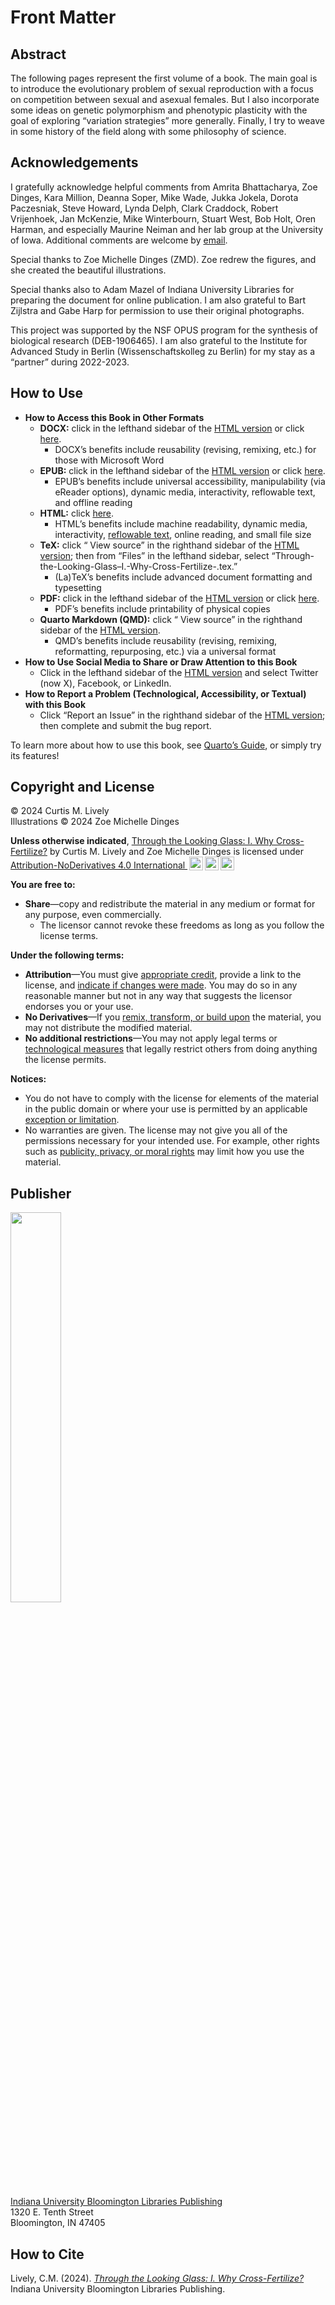 # Front Matter {.unnumbered}

::: {.content-visible when-format="pdf"}

## Abstract

The following pages represent the first volume of a book. The main goal is to introduce the evolutionary problem of sexual reproduction with a focus on competition between sexual and asexual females. But I also incorporate some ideas on genetic polymorphism and phenotypic plasticity with the goal of exploring "variation strategies" more generally. Finally, I try to weave in some history of the field along with some philosophy of science. 

:::

## Acknowledgements

I gratefully acknowledge helpful comments from Amrita Bhattacharya, Zoe Dinges, Kara Million, Deanna Soper, Mike Wade, Jukka Jokela, Dorota Paczesniak, Steve Howard, Lynda Delph, Clark Craddock, Robert Vrijenhoek, Jan McKenzie, Mike Winterbourn, Stuart West, Bob Holt, Oren Harman, and especially Maurine Neiman and her lab group at the University of Iowa. Additional comments are welcome by [email](mailto:clively@indiana.edu). 

Special thanks to Zoe Michelle Dinges (ZMD). Zoe redrew the figures, and she created the beautiful illustrations. 

Special thanks also to Adam Mazel of Indiana University Libraries for preparing the document for online publication. I am also grateful to Bart Zijlstra and Gabe Harp for permission to use their original photographs.

This project was supported by the NSF OPUS program for the synthesis of biological research (DEB-1906465). I am also grateful to the Institute for Advanced Study in Berlin (Wissenschaftskolleg zu Berlin) for my stay as a "partner" during 2022-2023. 

## How to Use

- **How to Access this Book in Other Formats**
    - **DOCX:** click <i class="bi bi-download"></i> in the lefthand sidebar of the [HTML version](https://iulibscholcomm.github.io/through-the-looking-glass/) or click [here](https://iulibscholcomm.github.io/through-the-looking-glass/Through-the-Looking-Glass--I.-Why-Cross-Fertilize-.docx).
        - DOCX's benefits include reusability (revising, remixing, etc.) for those with Microsoft Word
    - **EPUB:** click <i class="bi bi-download"></i> in the lefthand sidebar of the [HTML version](https://iulibscholcomm.github.io/through-the-looking-glass/) or click [here](https://iulibscholcomm.github.io/through-the-looking-glass/Through-the-Looking-Glass--I.-Why-Cross-Fertilize-.epub).
        - EPUB's benefits include universal accessibility, manipulability (via eReader options), dynamic media, interactivity, reflowable text, and offline reading
    - **HTML:** click [here](https://iulibscholcomm.github.io/through-the-looking-glass/).
        - HTML's benefits include machine readability, dynamic media, interactivity, [reflowable text](https://en.wikipedia.org/wiki/Reflowable_document), online reading, and small file size
    - **TeX:** click "<i class="bi bi-github"></i> View source" in the righthand sidebar of the [HTML version](https://iulibscholcomm.github.io/through-the-looking-glass/); then from "Files" in the lefthand sidebar, select "Through-the-Looking-Glass--I.-Why-Cross-Fertilize-.tex."
        - (La)TeX's benefits include advanced document formatting and typesetting 
    - **PDF:** click <i class="bi bi-download"></i> in the lefthand sidebar of the [HTML version](https://iulibscholcomm.github.io/through-the-looking-glass/) or click [here](https://iulibscholcomm.github.io/through-the-looking-glass/Through-the-Looking-Glass--I.-Why-Cross-Fertilize-.pdf).
        - PDF's benefits include printability of physical copies
    - **Quarto Markdown (QMD):** click "<i class="bi bi-github"></i> View source" in the righthand sidebar of the [HTML version](https://iulibscholcomm.github.io/through-the-looking-glass/).
        - QMD's benefits include reusability (revising, remixing, reformatting, repurposing, etc.) via a universal format
- **How to Use Social Media to Share or Draw Attention to this Book**
    - Click <i class="bi bi-share"></i> in the lefthand sidebar of the [HTML version](https://iulibscholcomm.github.io/through-the-looking-glass/) and select Twitter (now X), Facebook, or LinkedIn.
- **How to Report a Problem (Technological, Accessibility, or Textual) with this Book**
    - Click "Report an Issue" in the righthand sidebar of the [HTML version](https://iulibscholcomm.github.io/through-the-looking-glass/); then complete and submit the bug report.

To learn more about how to use this book, see [Quarto's Guide](https://quarto.org/docs/guide/), or simply try its features! 

::: {.content-visible unless-format="pdf"}

## Copyright and License

&copy; 2024 Curtis M. Lively\
Illustrations &copy; 2024 Zoe Michelle Dinges\

<p xmlns:cc="http://creativecommons.org/ns#" xmlns:dct="http://purl.org/dc/terms/"><strong>Unless otherwise indicated</strong>, <a property="dct:title" rel="cc:attributionURL" href="https://iulibscholcomm.github.io/through-the-looking-glass/">Through the Looking Glass: I. Why Cross-Fertilize?</a> by <span property="cc:attributionName">Curtis M. Lively and Zoe Michelle Dinges</span> is licensed under <a href="http://creativecommons.org/licenses/by-nd/4.0/?ref=chooser-v1" target="_blank" rel="license noopener noreferrer" style="display:inline-block;">Attribution-NoDerivatives 4.0 International <img style="height:22px!important;margin-left:3px;vertical-align:text-bottom;" src="https://mirrors.creativecommons.org/presskit/icons/cc.svg?ref=chooser-v1" alt="Creative Commons CC logo."></img><img style="height:22px!important;margin-left:3px;vertical-align:text-bottom;" src="https://mirrors.creativecommons.org/presskit/icons/by.svg?ref=chooser-v1" alt="Creative Commons BY logo."></img><img style="height:22px!important;margin-left:3px;vertical-align:text-bottom;" src="https://mirrors.creativecommons.org/presskit/icons/nd.svg?ref=chooser-v1" alt="Creative Commons No-Derivatives logo."></img></a></p>

**You are free to:**

- **Share**—copy and redistribute the material in any medium or format for any purpose, even commercially.  
    - The licensor cannot revoke these freedoms as long as you follow the license terms.  

**Under the following terms:**

- **Attribution**—You must give [appropriate credit](https://creativecommons.org/licenses/by-nd/4.0/#ref-appropriate-credit), provide a link to the license, and [indicate if changes were made](https://creativecommons.org/licenses/by-nd/4.0/#ref-indicate-changes). You may do so in any reasonable manner but not in any way that suggests the licensor endorses you or your use.  
- **No Derivatives**—If you [remix, transform, or build upon](https://creativecommons.org/licenses/by-nd/4.0/#ref-some-kinds-of-mods) the material, you may not distribute the modified material.  
- **No additional restrictions**—You may not apply legal terms or [technological measures](https://creativecommons.org/licenses/by-nd/4.0/#ref-technological-measures) that legally restrict others from doing anything the license permits.

**Notices:**

- You do not have to comply with the license for elements of the material in the public domain or where your use is permitted by an applicable [exception or limitation](https://creativecommons.org/licenses/by-nd/4.0/#ref-exception-or-limitation).
- No warranties are given. The license may not give you all of the permissions necessary for your intended use. For example, other rights such as [publicity, privacy, or moral rights](https://creativecommons.org/licenses/by-nd/4.0/#ref-publicity-privacy-or-moral-rights) may limit how you use the material.

## Publisher

![](images/iublpub_logo.png){fig-alt="Logo of Indiana University Bloomington Libraries Publishing." width="40%"}\

[Indiana University Bloomington Libraries Publishing](https://libraries.indiana.edu/scholarly-communication)\
1320 E. Tenth Street\
Bloomington, IN 47405

::: 

## How to Cite

Lively, C.M. (2024). [*Through the Looking Glass: I. Why Cross-Fertilize?*](https://doi.org/10.5967/GBD3-KA07) Indiana University Bloomington Libraries Publishing.
